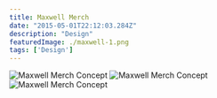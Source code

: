 ```yaml
---
title: Maxwell Merch
date: "2015-05-01T22:12:03.284Z"
description: "Design"
featuredImage: ./maxwell-1.png
tags: ['Design']
---
```


![Maxwell Merch Concept](./maxwell-1.png)
![Maxwell Merch Concept](./maxwell-2.png)
![Maxwell Merch Concept](./maxwell-3.png)
